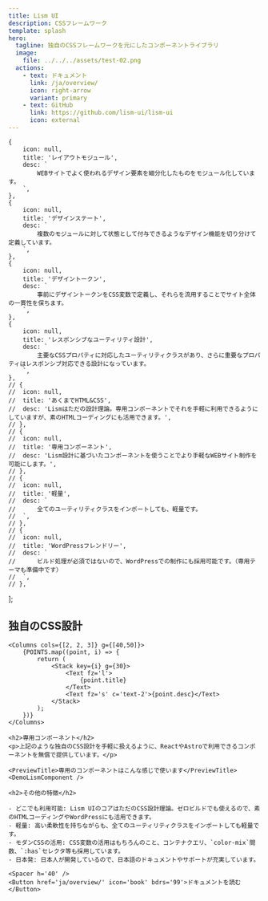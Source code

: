 ```yaml
---
title: Lism UI
description: CSSフレームワーク
template: splash
hero:
  tagline: 独自のCSSフレームワークを元にしたコンポーネントライブラリ
  image:
    file: ../../../assets/test-02.png
  actions:
    - text: ドキュメント
      link: /ja/overview/
      icon: right-arrow
      variant: primary
    - text: GitHub
      link: https://github.com/lism-ui/lism-ui
      icon: external
---
```




	{
		icon: null,
		title: 'レイアウトモジュール',
		desc: `
			WEBサイトでよく使われるデザイン要素を細分化したものをモジュール化しています。
		`,
	},
	{
		icon: null,
		title: 'デザインステート',
		desc: `
			複数のモジュールに対して状態として付与できるようなデザイン機能を切り分けて定義しています。
		`,
	},
	{
		icon: null,
		title: 'デザイントークン',
		desc: `
			事前にデザイントークンをCSS変数で定義し、それらを流用することでサイト全体の一貫性を保ちます。
		`,
	},
	{
		icon: null,
		title: 'レスポンシブなユーティリティ設計',
		desc: `
			主要なCSSプロパティに対応したユーティリティクラスがあり、さらに重要なプロパティはレスポンシブ対応できる設計になっています。
		`,
	},
	// {
	// 	icon: null,
	// 	title: 'あくまでHTML&CSS',
	// 	desc: 'Lismはただの設計理論。専用コンポーネントでそれを手軽に利用できるようにしていますが、素のHTMLコーディングにも活用できます。',
	// },
	// {
	// 	icon: null,
	// 	title: '専用コンポーネント',
	// 	desc: 'Lism設計に基づいたコンポーネントを使うことでより手軽なWEBサイト制作を可能にします。',
	// },
	// {
	// 	icon: null,
	// 	title: '軽量',
	// 	desc: `
	// 		全てのユーティリティクラスをインポートしても、軽量です。
	// 	`,
	// },
	// {
	// 	icon: null,
	// 	title: 'WordPressフレンドリー',
	// 	desc: `
	// 		ビルド処理が必須ではないので、WordPressでの制作にも採用可能です。（専用テーマも準備中です）
	// 	`,
	// },
];


<Container size='m' isFlow hasGutter>
	<h2>独自のCSS設計</h2>

	<Columns cols={[2, 2, 3]} g={[40,50]}>
		{POINTS.map((point, i) => {
			return (
				<Stack key={i} g={30}>
					<Text fz='l'>
						{point.title}
					</Text>
					<Text fz='s' c='text-2'>{point.desc}</Text>
				</Stack>
			);
		})}
	</Columns>

	<h2>専用コンポーネント</h2>
	<p>上記のような独自のCSS設計を手軽に扱えるように、ReactやAstroで利用できるコンポーネントを無償で提供しています。</p>

	<PreviewTitle>専用のコンポーネントはこんな感じで使います</PreviewTitle>
	<DemoLismComponent />

	<h2>その他の特徴</h2>

	- どこでも利用可能: Lism UIのコアはただのCSS設計理論。ゼロビルドでも使えるので、素のHTMLコーディングやWordPressにも活用できます。
	- 軽量: 高い柔軟性を持ちながらも、全てのユーティリティクラスをインポートしても軽量です。
	- モダンCSSの活用: CSS変数の活用はもちろんのこと、コンテナクエリ、`color-mix`間数、`:has`セレクタ等も採用しています。
	- 日本発: 日本人が開発しているので、日本語のドキュメントやサポートが充実しています。

	<Spacer h='40' />
	<Button href='ja/overview/' icon='book' bdrs='99'>ドキュメントを読む</Button>

</Container>
